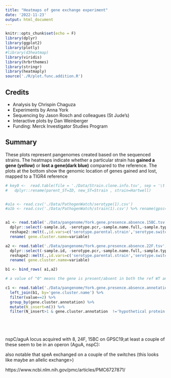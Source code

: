 ```yaml
---
title: "Heatmaps of gene exchange experiment"
date: '2022-11-23'
output: html_document
---
```


```r
knitr::opts_chunk$set(echo = F)
library(dplyr)
library(ggplot2)
library(plotly)
#library(d3heatmap)
library(viridis)
library(hrbrthemes)
library(stringr)
library(heatmaply)
source('./R/plot.func.addition.R')

```

## Credits

-   Analysis by Chrispin Chaguza
-   Experiments by Anna York
-   Sequencing by Jason Rosch and colleagues (St Jude's)
-   Interactive plots by Dan Weinberger
-   Funding: Merck Investigator Studies Program

## Summary

These plots represent pangenomes created based on the sequenced strains. The heatmaps indicate whether a particular strain has **gained a gene (yellow)** or **lost a gene(dark blue)** compared to the reference. The plots at the bottom show the genomic location of genes gained and lost, mapped to a TIGR4 reference

```r
# key0 <-  read.table(file = './Data/Strain.clone.info.tsv', sep = '\t', header = TRUE) %>% 
#   dplyr::rename(parent_ST=ID, new_ST=Strain , strain=Hartwell)


#a1a <- read.csv('./Data/PathogenWatch/serotype(1).csv')
#a1b <- read.csv('./Data/PathogenWatch/strain(1).csv') %>% rename(gpsc=Lineage)


a1 <- read.table('./Data/pangenome/York.gene.presence.absence.15BC.tsv', header=T) %>%
  dplyr::select(-sample.id, -serotype.pcr,-sample.name.full,-sample.type, -sequencing.run, -sample.sequenced.clones,-serotype.genome) %>%
  reshape2::melt(.,id.vars=c('serotype.parental.strain','serotype.switched.strain','gpsc.lineage')) %>%
  rename( gene.cluster.name=variable)

a2 <- read.table('./Data/pangenome/York.gene.presence.absence.22F.tsv', header=T)%>%
  dplyr::select(-sample.id, -serotype.pcr,-sample.name.full,-sample.type, -sequencing.run, -sample.sequenced.clones,-serotype.genome) %>%
  reshape2::melt(.,id.vars=c('serotype.parental.strain','serotype.switched.strain','gpsc.lineage')) %>%
  rename( gene.cluster.name=variable)

b1 <- bind_rows( a1,a2)

# a value of "0" means the gene is present/absent in both the ref WT and capsule-switched strain, "1" means present in the WT but not the capsule-switched strain (i.e., possibly deleted), and "2" means absence in the WT but present in the capsule-switched strain (i.e., possibly inserted).

c1 <- read.table('./Data/pangenome/York.gene.presence.absence.annotation.tsv', header=T) %>%
  left_join(b1, by='gene.cluster.name') %>%
  filter(value==2) %>%
  group_by(gene.cluster.annotation) %>%
  mutate(N_insert=n()) %>%
  filter(N_insert>1 & gene.cluster.annotation  !='hypothetical protein')






```

nspC/aguA locus acquired with 8, 24F, 15BC on GPSC19;at least a couple of these seem to be in an operon (AguA, nspC):

also notable that speA exchanged on a couple of the switches (this looks like maybe an allelic exchange>)

https://www.ncbi.nlm.nih.gov/pmc/articles/PMC6727871/


